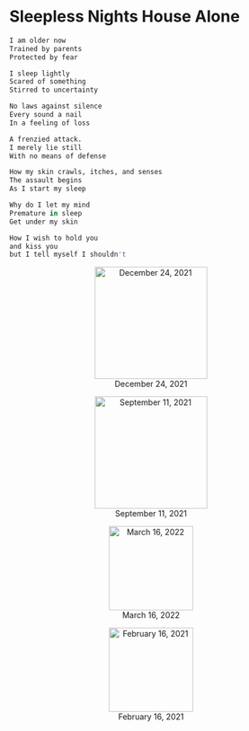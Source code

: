 # Sleepless Nights House Alone

```r
I am older now
Trained by parents
Protected by fear

I sleep lightly
Scared of something
Stirred to uncertainty

No laws against silence
Every sound a nail
In a feeling of loss 

A frenzied attack.
I merely lie still
With no means of defense

How my skin crawls, itches, and senses
The assault begins
As I start my sleep

Why do I let my mind
Premature in sleep
Get under my skin

How I wish to hold you 
and kiss you
but I tell myself I shouldn't
```

<center>

![December 24, 2021](mimages/14.1 12-24-2021.jpg){length=400px, width=200px}

![September 11, 2021](mimages/13.1 9-11-2021.jpg){length=400px, width=200px}

![March 16, 2022](mimages/17 3-16-2022.jpg){length=400px, width=150px}

![February 16, 2021](mimages/7 2-16-2021.jpg){length=400px, width=150px}

</center>